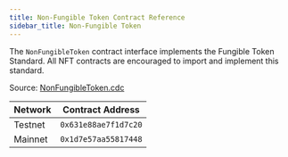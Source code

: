```yaml
---
title: Non-Fungible Token Contract Reference
sidebar_title: Non-Fungible Token
---
```


The `NonFungibleToken` contract interface implements the Fungible Token Standard. 
All NFT contracts are encouraged to import and implement this standard.

Source: [NonFungibleToken.cdc](https://github.com/onflow/flow-nft/blob/master/contracts/NonFungibleToken.cdc)

| Network  | Contract Address     |
|----------|----------------------|
| Testnet  | `0x631e88ae7f1d7c20` |
| Mainnet  | `0x1d7e57aa55817448` |
